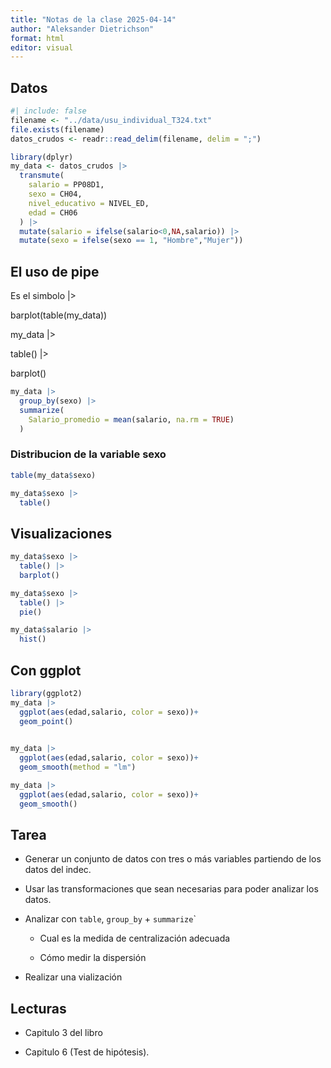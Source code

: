 ```yaml
---
title: "Notas de la clase 2025-04-14"
author: "Aleksander Dietrichson"
format: html
editor: visual
---
```


## Datos

```r
#| include: false
filename <- "../data/usu_individual_T324.txt"
file.exists(filename)
datos_crudos <- readr::read_delim(filename, delim = ";")
```

```r
library(dplyr)
my_data <- datos_crudos |>  
  transmute(
    salario = PP08D1, 
    sexo = CH04,
    nivel_educativo = NIVEL_ED,
    edad = CH06
  ) |>
  mutate(salario = ifelse(salario<0,NA,salario)) |>
  mutate(sexo = ifelse(sexo == 1, "Hombre","Mujer"))
```

## El uso de pipe

Es el simbolo \|\>

barplot(table(my_data))

my_data \|\>

table() \|\>

barplot()

```r
my_data |>
  group_by(sexo) |>
  summarize(
    Salario_promedio = mean(salario, na.rm = TRUE)
  )
```

### Distribucion de la variable sexo 

```r
table(my_data$sexo)
```

```r
my_data$sexo |>
  table()
```

## Visualizaciones

```r
my_data$sexo |>
  table() |>
  barplot()
```

```r
my_data$sexo |>
  table() |>
  pie()
```

```r
my_data$salario |>
  hist()
```

## Con ggplot  

```r
library(ggplot2)
my_data |>
  ggplot(aes(edad,salario, color = sexo))+
  geom_point()
  
```

```r
my_data |>
  ggplot(aes(edad,salario, color = sexo))+
  geom_smooth(method = "lm")
```

```r
my_data |>
  ggplot(aes(edad,salario, color = sexo))+
  geom_smooth()
```

## Tarea

-   Generar un conjunto de datos con tres o más variables partiendo de los datos del indec.

-   Usar las transformaciones que sean necesarias para poder analizar los datos.

-   Analizar con `table`, `group_by` + `summarize`\`

    -   Cual es la medida de centralización adecuada

    -   Cómo medir la dispersión

-   Realizar una vialización

## Lecturas

-   Capitulo 3 del libro

-   Capitulo 6 (Test de hipótesis).
